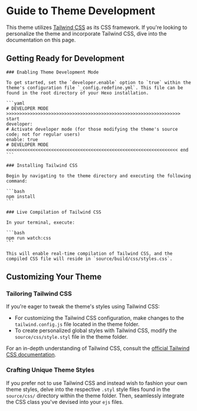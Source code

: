 
# Guide to Theme Development

This theme utilizes [Tailwind CSS](https://tailwindcss.com/) as its CSS framework. If you're looking to personalize the theme and incorporate Tailwind CSS, dive into the documentation on this page.

## Getting Ready for Development

<Steps>

    ### Enabling Theme Development Mode

    To get started, set the `developer.enable` option to `true` within the theme's configuration file `_config.redefine.yml`. This file can be found in the root directory of your Hexo installation.

    ```yaml
    # DEVELOPER MODE >>>>>>>>>>>>>>>>>>>>>>>>>>>>>>>>>>>>>>>>>>>>>>>>>>>>>>>>>>>>>>>>>> start
    developer:
    # Activate developer mode (for those modifying the theme's source code; not for regular users)
    enable: true
    # DEVELOPER MODE <<<<<<<<<<<<<<<<<<<<<<<<<<<<<<<<<<<<<<<<<<<<<<<<<<<<<<<<<<<<<<<<< end
    ```

    ### Installing Tailwind CSS

    Begin by navigating to the theme directory and executing the following command:

    ```bash
    npm install
    ```

    ### Live Compilation of Tailwind CSS

    In your terminal, execute:

    ```bash
    npm run watch:css
    ```

    This will enable real-time compilation of Tailwind CSS, and the compiled CSS file will reside in `source/build/css/styles.css`.

</Steps>

## Customizing Your Theme

### Tailoring Tailwind CSS

If you're eager to tweak the theme's styles using Tailwind CSS:

- For customizing the Tailwind CSS configuration, make changes to the `tailwind.config.js` file located in the theme folder.
- To create personalized global styles with Tailwind CSS, modify the `source/css/style.styl` file in the theme folder.

For an in-depth understanding of Tailwind CSS, consult the [official Tailwind CSS documentation](https://tailwindcss.com/docs).

### Crafting Unique Theme Styles

If you prefer not to use Tailwind CSS and instead wish to fashion your own theme styles, delve into the respective `.styl` style files found in the `source/css/` directory within the theme folder. Then, seamlessly integrate the CSS class you've devised into your `ejs` files.
